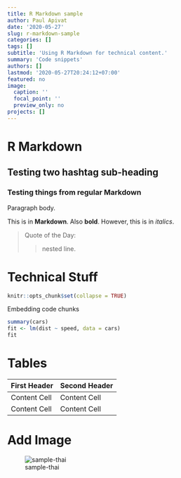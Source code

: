 ```yaml
---
title: R Markdown sample
author: Paul Apivat
date: '2020-05-27'
slug: r-markdown-sample
categories: []
tags: []
subtitle: 'Using R Markdown for technical content.'
summary: 'Code snippets'
authors: []
lastmod: '2020-05-27T20:24:12+07:00'
featured: no
image:
  caption: ''
  focal_point: ''
  preview_only: no
projects: []
---
```

# R Markdown

## Testing two hashtag sub-heading

### Testing things from regular Markdown
Paragraph body. 

This is in **Markdown**. Also __bold__. However, this is in *italics*.

> Quote of the Day: 
>
>> nested line.

# Technical Stuff

```r
knitr::opts_chunk$set(collapse = TRUE)
```

Embedding code chunks

```r
summary(cars)
fit <- lm(dist ~ speed, data = cars)
fit
```

# Tables

| First Header  | Second Header |
| ------------- | ------------- |
| Content Cell  | Content Cell  |
| Content Cell  | Content Cell  |

# Add Image

![sample-thai](/img/thai.png)

